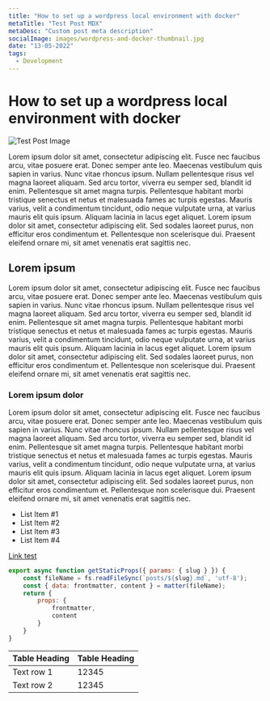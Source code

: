 ```yaml
---
title: "How to set up a wordpress local environment with docker"
metaTitle: "Test Post MDX"
metaDesc: "Custom post meta description"
socialImage: images/wordpress-and-docker-thumbnail.jpg
date: "13-05-2022"
tags:
  - Development
---
```


# How to set up a wordpress local environment with docker

![Test Post Image](/images/wordpress-and-docker-thumbnail.jpg "Wordpress and Docker")

Lorem ipsum dolor sit amet, consectetur adipiscing elit. Fusce nec faucibus arcu, vitae posuere erat. Donec semper ante leo. Maecenas vestibulum quis sapien in varius. Nunc vitae rhoncus ipsum. Nullam pellentesque risus vel magna laoreet aliquam. Sed arcu tortor, viverra eu semper sed, blandit id enim. Pellentesque sit amet magna turpis. Pellentesque habitant morbi tristique senectus et netus et malesuada fames ac turpis egestas. Mauris varius, velit a condimentum tincidunt, odio neque vulputate urna, at varius mauris elit quis ipsum. Aliquam lacinia in lacus eget aliquet. Lorem ipsum dolor sit amet, consectetur adipiscing elit. Sed sodales laoreet purus, non efficitur eros condimentum et. Pellentesque non scelerisque dui. Praesent eleifend ornare mi, sit amet venenatis erat sagittis nec.

## Lorem ipsum
Lorem ipsum dolor sit amet, consectetur adipiscing elit. Fusce nec faucibus arcu, vitae posuere erat. Donec semper ante leo. Maecenas vestibulum quis sapien in varius. Nunc vitae rhoncus ipsum. Nullam pellentesque risus vel magna laoreet aliquam. Sed arcu tortor, viverra eu semper sed, blandit id enim. Pellentesque sit amet magna turpis. Pellentesque habitant morbi tristique senectus et netus et malesuada fames ac turpis egestas. Mauris varius, velit a condimentum tincidunt, odio neque vulputate urna, at varius mauris elit quis ipsum. Aliquam lacinia in lacus eget aliquet. Lorem ipsum dolor sit amet, consectetur adipiscing elit. Sed sodales laoreet purus, non efficitur eros condimentum et. Pellentesque non scelerisque dui. Praesent eleifend ornare mi, sit amet venenatis erat sagittis nec.

### Lorem ipsum dolor

Lorem ipsum dolor sit amet, consectetur adipiscing elit. Fusce nec faucibus arcu, vitae posuere erat. Donec semper ante leo. Maecenas vestibulum quis sapien in varius. Nunc vitae rhoncus ipsum. Nullam pellentesque risus vel magna laoreet aliquam. Sed arcu tortor, viverra eu semper sed, blandit id enim. Pellentesque sit amet magna turpis. Pellentesque habitant morbi tristique senectus et netus et malesuada fames ac turpis egestas. Mauris varius, velit a condimentum tincidunt, odio neque vulputate urna, at varius mauris elit quis ipsum. Aliquam lacinia in lacus eget aliquet. Lorem ipsum dolor sit amet, consectetur adipiscing elit. Sed sodales laoreet purus, non efficitur eros condimentum et. Pellentesque non scelerisque dui. Praesent eleifend ornare mi, sit amet venenatis erat sagittis nec.

- List Item #1
- List Item #2
- List Item #3
- List Item #4

[Link test](http://google.com "Link test")

```javascript
export async function getStaticProps({ params: { slug } }) {
    const fileName = fs.readFileSync(`posts/${slug}.md`, 'utf-8');
    const { data: frontmatter, content } = matter(fileName);
    return {
        props: {
            frontmatter,
            content
        }
    }
}
```

|Table Heading|Table Heading|
| ------------ | ------------ |
|Text row 1|12345|
|Text row 2|12345|
